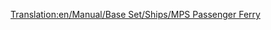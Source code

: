 [[Translation:en/Manual/Base Set/Ships/MPS Passenger Ferry]]
{{nl/Vertaling|en/Manual/Base Set/Ships/MPS Passenger Ferry|0}}
{{en/Manual/Base Set/Ships/Ships|Image=[[File:en/Manual/Base Set/Ships/Ferry.png|MPS Passenger Ferry]]
|Name=MPS Passenger Ferry
|Cost=£18,279 ($36,558)
|Speed=32 km/h (20 mph)
|Annual=£1,476 ($2,952)
|Designed=1926 	
|Lifespan=30
|Capacity=100 Passengers
|Description=The MPS passenger ferry is a slow speed passenger ferry designed for port to port access over long distances
|Real-life=Fictional. MPS is simply an acronym for Microprose, Transport Tycoon's original publisher.
}}